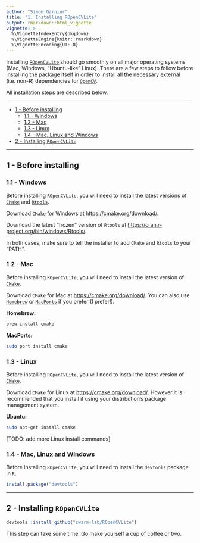 ```yaml
---
author: "Simon Garnier"
title: "1. Installing ROpenCVLite"
output: rmarkdown::html_vignette
vignette: >
  %\VignetteIndexEntry{pkgdown}
  %\VignetteEngine{knitr::rmarkdown}
  %\VignetteEncoding{UTF-8}
---
```


Installing [`ROpenCVLite`](https://github.com/swarm-lab/ROpenCVLite) should go 
smoothly on all major operating systems (Mac, Windows, "Ubuntu-like" Linux). 
There are a few steps to follow before installing the package itself in order to
install all the necessary external (i.e. non-R) dependencies for 
[`OpenCV`](http://opencv.org/). 

All installation steps are described below. 

---

+ [1 - Before installing ](#before-installing )
  + [1.1 - Windows](#windows)
  + [1.2 - Mac](#mac)
  + [1.3 - Linux](#linux)
  + [1.4 - Mac, Linux and Windows](#mac-linux-and-windows)
+ [2 - Installing `ROpenCVLite`](#installing-ropencvlite)
  
---

## 1 - Before installing 

### 1.1 - Windows

Before installing `ROpenCVLite`, you will need to install the latest versions of
[`CMake`](https://cmake.org/) and [`Rtools`](https://cran.r-project.org/bin/windows/Rtools/). 

Download `CMake` for Windows at [https://cmake.org/download/](https://cmake.org/download/).

Download the latest "frozen" version of `Rtools` at 
[https://cran.r-project.org/bin/windows/Rtools/](https://cran.r-project.org/bin/windows/Rtools/).

In both cases, make sure to tell the installer to add `CMake` and `Rtools` to 
your "PATH".

### 1.2 - Mac

Before installing `ROpenCVLite`, you will need to install the latest version of
[`CMake`](https://cmake.org/).

Download `CMake` for Mac at [https://cmake.org/download/](https://cmake.org/download/).
You can also use [`Homebrew`](http://brew.sh/) or [`MacPorts`](https://www.macports.org/)
if you prefer (I prefer!).

**Homebrew:**

```bash
brew install cmake
```

**MacPorts:**

```bash
sudo port install cmake
```

### 1.3 - Linux

Before installing `ROpenCVLite`, you will need to install the latest version of
[`CMake`](https://cmake.org/).

Download `CMake` for Linux at [https://cmake.org/download/](https://cmake.org/download/).
However it is recommended that you install it using your distribution's package
management system.

**Ubuntu:**

```bash
sudo apt-get install cmake
```

[TODO: add more Linux install commands]

### 1.4 - Mac, Linux and Windows

Before installing `ROpenCVLite`, you will need to install the `devtools` package 
in `R`. 

```r
install.package("devtools")
```

---

## 2 - Installing `ROpenCVLite`

```r
devtools::install_github("swarm-lab/ROpenCVLite")
```

This step can take some time. Go make yourself a cup of coffee or two.
